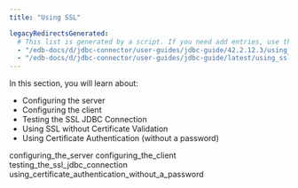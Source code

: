 ```yaml
---
title: "Using SSL"

legacyRedirectsGenerated:
  # This list is generated by a script. If you need add entries, use the `legacyRedirects` key.
  - "/edb-docs/d/jdbc-connector/user-guides/jdbc-guide/42.2.12.3/using_ssl.html"
  - "/edb-docs/d/jdbc-connector/user-guides/jdbc-guide/latest/using_ssl.html"
---
```


<div id="using_ssl" class="registered_link"></div>

In this section, you will learn about:

-   Configuring the server
-   Configuring the client
-   Testing the SSL JDBC Connection
-   Using SSL without Certificate Validation
-   Using Certificate Authentication (without a password)

<div class="toctree" maxdepth="3">

configuring_the_server configuring_the_client testing_the_ssl_jdbc_connection using_certificate_authentication_without_a_password

</div>
